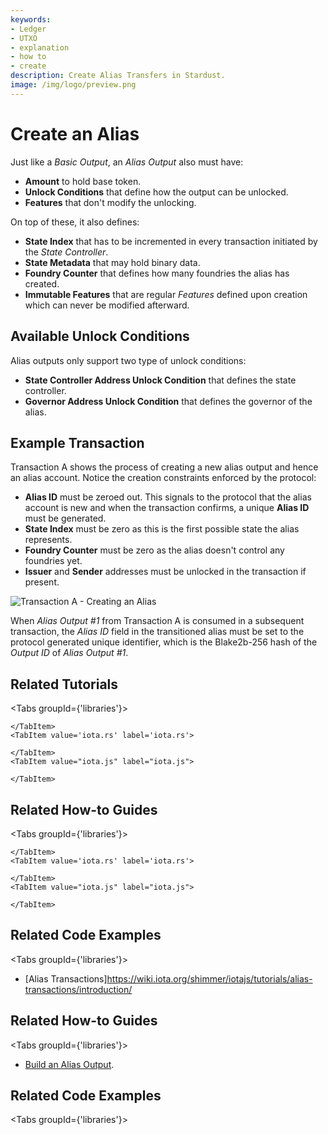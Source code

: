 ```yaml
---
keywords:
- Ledger
- UTXO
- explanation
- how to
- create
description: Create Alias Transfers in Stardust.
image: /img/logo/preview.png
---
```


# Create an Alias

Just like a _Basic Output_, an _Alias Output_ also must have:
 - __Amount__ to hold base token.
 - __Unlock Conditions__ that define how the output can be unlocked.
 - __Features__ that don't modify the unlocking.

On top of these, it also defines:

 - __State Index__ that has to be incremented in every transaction initiated by the _State Controller_.
 - __State Metadata__ that may hold binary data.
 - __Foundry Counter__ that defines how many foundries the alias has created.
 - __Immutable Features__ that are regular _Features_ defined upon creation which can never be modified afterward.

## Available Unlock Conditions

Alias outputs only support two type of unlock conditions:

 - __State Controller Address Unlock Condition__ that defines the state controller.
 - __Governor Address Unlock Condition__ that defines the governor of the alias.

## Example Transaction

Transaction A shows the process of creating a new alias output and hence an alias account. Notice the creation
constraints enforced by the protocol:

 - __Alias ID__ must be zeroed out. This signals to the protocol that the alias account is new and when the transaction
confirms, a unique __Alias ID__ must be generated.
 - __State Index__ must be zero as this is the first possible state the alias represents.
 - __Foundry Counter__ must be zero as the alias doesn't control any foundries yet.
 - __Issuer__ and __Sender__ addresses must be unlocked in the transaction if present.

![Transaction A - Creating an Alias](/img/stardust_explanations/stardust_ledger_anatomy/alias_transaction/tx_A.svg)

When _Alias Output #1_ from Transaction A is consumed in a subsequent transaction, the _Alias ID_ field in the
transitioned alias must be set to the protocol generated unique identifier, which is the Blake2b-256 hash of the
_Output ID_ of _Alias Output #1_.

## Related Tutorials

<Tabs groupId={'libraries'}>
    <TabItem value="wallet.rs" label="wallet.rs" >

    </TabItem>
    <TabItem value='iota.rs' label='iota.rs'>

    </TabItem>
    <TabItem value="iota.js" label="iota.js">

    </TabItem>
</Tabs>

## Related How-to Guides

<Tabs groupId={'libraries'}>
    <TabItem value="wallet.rs" label="wallet.rs" >

    </TabItem>
    <TabItem value='iota.rs' label='iota.rs'>

    </TabItem>
    <TabItem value="iota.js" label="iota.js">

    </TabItem>
</Tabs>


## Related Code Examples

<Tabs groupId={'libraries'}>
<TabItem value="wallet.rs" label="wallet.rs" >

</TabItem>
<TabItem value='iota.rs' label='iota.rs'>

</TabItem>
<TabItem value="iota.js" label="iota.js">

* [Alias Transactions]https://wiki.iota.org/shimmer/iotajs/tutorials/alias-transactions/introduction/

</TabItem>
</Tabs>


## Related How-to Guides

<Tabs groupId={'libraries'}>
<TabItem value="iota.rs" label="iota.rs">

- [Build an Alias Output](https://wiki.iota.org/shimmer/iota.rs/how_tos/build_alias_output/).

</TabItem>
<TabItem value="iota.js" label="iota.js">

</TabItem>
</Tabs>

## Related Code Examples

<Tabs groupId={'libraries'}>
<TabItem value="wallet.rs" label="wallet.rs">

</TabItem>
<TabItem value="iota.js" label="iota.js">

</TabItem>
</Tabs>